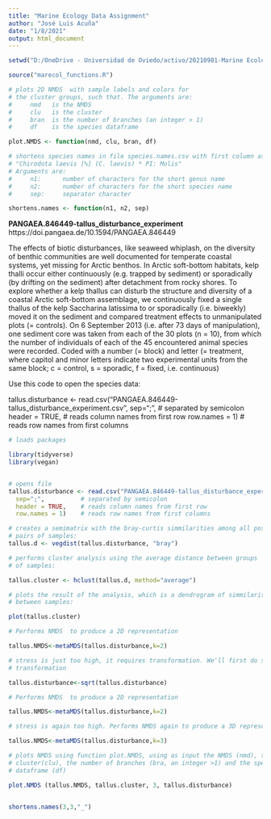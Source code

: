 ---
title: "Marine Ecology Data Assignment"
author: "José Luis Acuña"
date: "1/8/2021"
output: html_document
---

```{r sets working directory}
setwd("D:/OneDrive - Universidad de Oviedo/activo/20210901-Marine Ecology/marine_ecology_data_assignment")

source("marecol_functions.R")

# plots 2D NMDS  with sample labels and colors for
# the cluster groups, such that. The arguments are: 
#     nmd   is the NMDS
#     clu   is the cluster
#     bran  is the number of branches (an integer > 1)
#     df    is the species dataframe

plot.NMDS <- function(nmd, clu, bran, df)

# shortens species names in file species.names.csv with first column as
# "Chirodota laevis [%] (C. laevis) * PI: Molis"
# Arguments are:
#     n1:      number of characters for the short genus name
#     n2:      number of characters for the short species name
#     sep:     separator character

shortens.names <- function(n1, n2, sep)


```

**PANGAEA.846449-tallus_disturbance_experiment**
https://doi.pangaea.de/10.1594/PANGAEA.846449

The effects of biotic disturbances, like seaweed whiplash, on the diversity of benthic communities are well documented for temperate coastal systems, yet missing for Arctic benthos. In Arctic soft-bottom habitats, kelp thalli occur either continuously (e.g. trapped by sediment) or sporadically (by drifting on the sediment) after detachment from rocky shores. To explore whether a kelp thallus can disturb the structure and diversity of a coastal Arctic soft-bottom assemblage, we continuously fixed a single thallus of the kelp Saccharina latissima to or sporadically (i.e. biweekly) moved it on the sediment and compared treatment effects to unmanipulated plots (= controls). On 6 September 2013 (i.e. after 73 days of manipulation), one sediment core was taken from each of the 30 plots (n = 10), from which the number of individuals of each of the 45 encountered animal species were recorded. Coded with a number (= block) and letter (= treatment, where capitol and minor letters indicate two experimental units from the same block; c = control, s = sporadic, f = fixed, i.e. continuous)

Use this code to open the species data:

tallus.disturbance <- read.csv("PANGAEA.846449-tallus_disturbance_experiment.csv",
  sep=";",          # separated by semicolon
  header = TRUE,    # reads column names from first row
  row.names = 1)    # reads row names from first columns


```{r tallus_disturbance_experiment}

# loads packages

library(tidyverse)
library(vegan)  


# opens file
tallus.disturbance <- read.csv("PANGAEA.846449-tallus_disturbance_experiment.csv",
  sep=";",          # separated by semicolon
  header = TRUE,    # reads column names from first row
  row.names = 1)    # reads row names from first columns

# creates a semimatrix with the bray-curtis simmilarities among all possible
# pairs of samples:
tallus.d <- vegdist(tallus.disturbance, "bray") 

# performs cluster analysis using the average distance between groups
# of samples:

tallus.cluster <- hclust(tallus.d, method="average")

# plots the result of the analysis, which is a dendrogram of simmilarities
# between samples:

plot(tallus.cluster) 

# Performs NMDS  to produce a 2D representation

tallus.NMDS<-metaMDS(tallus.disturbance,k=2) 

# stress is just too high, it requires transformation. We'll first do square root
# transformation

tallus.disturbance<-sqrt(tallus.disturbance)

# Performs NMDS  to produce a 2D representation

tallus.NMDS<-metaMDS(tallus.disturbance,k=2) 

# stress is again too high. Performs NMDS again to produce a 3D representation

tallus.NMDS<-metaMDS(tallus.disturbance,k=3) 

# plots NMDS using function plot.NMDS, using as input the NMDS (nmd), the
# cluster(clu), the number of branches (bra, an integer >1) and the species
# dataframe (df)

plot.NMDS (tallus.NMDS, tallus.cluster, 3, tallus.disturbance)


shortens.names(3,3,"_")
```

  